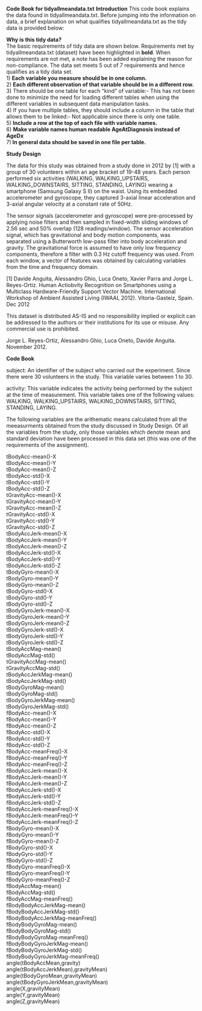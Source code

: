 <b>Code Book for tidyallmeandata.txt</b>
<b>Introduction</b>
This code book explains the data found in tidyallmeandata.txt. Before jumping into the information on data, a brief explanation on what qualifies tidyallmeandata.txt as the tidy data is provided below:  

<b> Why is this tidy data?</b>  
The basic requirements of tidy data are shown below. Requirements met by tidyallmeandata.txt (dataset) have been highlighted in <b>bold</b>. When requirements are not met, a note has been added explaining the reason for non-compliance. The data set meets 5 out of 7 requirements and hence qualifies as a tidy data set.  
1) <b>Each variable you measure should be in one column. </b>    
2) <b>Each different observation of that variable should be in a different row.</b>  
3) There should be one table for each "kind" of variable:- This has not been done to minimize the need for loading different tables when using the different variables in subsequent data manipulation tasks.   
4) If you have multiple tables, they should include a column in the table that allows them to be linked:- Not applicable since there is only one table.  
5) <b>Include a row at the top of each file with variable names.</b>  
6) <b>Make variable names human readable AgeAtDiagnosis instead of AgeDx</b>  
7)<b> In general data should be saved in one file per table.</b>  

<b>Study Design</b>  

The data for this study was obtained from a study done in 2012 by [1] with a group of 30 volunteers within an age bracket of 19-48 years. Each person performed six activities (WALKING, WALKING_UPSTAIRS, WALKING_DOWNSTAIRS, SITTING, STANDING, LAYING) wearing a smartphone (Samsung Galaxy S II) on the waist. Using its embedded accelerometer and gyroscope, they captured 3-axial linear acceleration and 3-axial angular velocity at a constant rate of 50Hz. 

The sensor signals (accelerometer and gyroscope) were pre-processed by applying noise filters and then sampled in fixed-width sliding windows of 2.56 sec and 50% overlap (128 readings/window). The sensor acceleration signal, which has gravitational and body motion components, was separated using a Butterworth low-pass filter into body acceleration and gravity. The gravitational force is assumed to have only low frequency components, therefore a filter with 0.3 Hz cutoff frequency was used. From each window, a vector of features was obtained by calculating variables from the time and frequency domain. 


[1] Davide Anguita, Alessandro Ghio, Luca Oneto, Xavier Parra and Jorge L. Reyes-Ortiz. Human Actiobvity Recognition on Smartphones using a Multiclass Hardware-Friendly Support Vector Machine. International Workshop of Ambient Assisted Living (IWAAL 2012). Vitoria-Gasteiz, Spain. Dec 2012

This dataset is distributed AS-IS and no responsibility implied or explicit can be addressed to the authors or their institutions for its use or misuse. Any commercial use is prohibited.

Jorge L. Reyes-Ortiz, Alessandro Ghio, Luca Oneto, Davide Anguita. November 2012.  


<b>Code Book</b>  


subject:  An identifier of the subject who carried out the experiment. Since there were 30 volunteers in the study.  This variable varies between 1 to 30.  


activity: This variable indicates the activity being performed by the subject at the time of measurement.  This variable takes one of the following values: WALKING, WALKING_UPSTAIRS, WALKING_DOWNSTAIRS, SITTING, STANDING, LAYING.  


The following variables are the arithematic means calculated from all the meeasurments obtained from the study discussed in Study Design. Of all the variables from the study, only those variables which denote mean and standard deviation have been processed in this data set (this was one of the requirements of the assignment).  

tBodyAcc-mean()-X  
tBodyAcc-mean()-Y  
tBodyAcc-mean()-Z  
tBodyAcc-std()-X  
tBodyAcc-std()-Y  
tBodyAcc-std()-Z  
tGravityAcc-mean()-X  
tGravityAcc-mean()-Y  
tGravityAcc-mean()-Z  
tGravityAcc-std()-X  
tGravityAcc-std()-Y  
tGravityAcc-std()-Z  
tBodyAccJerk-mean()-X  
tBodyAccJerk-mean()-Y  
tBodyAccJerk-mean()-Z  
tBodyAccJerk-std()-X  
tBodyAccJerk-std()-Y  
tBodyAccJerk-std()-Z  
tBodyGyro-mean()-X  
tBodyGyro-mean()-Y  
tBodyGyro-mean()-Z  
tBodyGyro-std()-X  
tBodyGyro-std()-Y  
tBodyGyro-std()-Z  
tBodyGyroJerk-mean()-X  
tBodyGyroJerk-mean()-Y  
tBodyGyroJerk-mean()-Z  
tBodyGyroJerk-std()-X  
tBodyGyroJerk-std()-Y  
tBodyGyroJerk-std()-Z  
tBodyAccMag-mean()  
tBodyAccMag-std()  
tGravityAccMag-mean()  
tGravityAccMag-std()  
tBodyAccJerkMag-mean()  
tBodyAccJerkMag-std()  
tBodyGyroMag-mean()  
tBodyGyroMag-std()  
tBodyGyroJerkMag-mean()  
tBodyGyroJerkMag-std()  
fBodyAcc-mean()-X  
fBodyAcc-mean()-Y  
fBodyAcc-mean()-Z  
fBodyAcc-std()-X  
fBodyAcc-std()-Y  
fBodyAcc-std()-Z  
fBodyAcc-meanFreq()-X  
fBodyAcc-meanFreq()-Y  
fBodyAcc-meanFreq()-Z  
fBodyAccJerk-mean()-X  
fBodyAccJerk-mean()-Y  
fBodyAccJerk-mean()-Z  
fBodyAccJerk-std()-X  
fBodyAccJerk-std()-Y  
fBodyAccJerk-std()-Z  
fBodyAccJerk-meanFreq()-X  
fBodyAccJerk-meanFreq()-Y  
fBodyAccJerk-meanFreq()-Z  
fBodyGyro-mean()-X  
fBodyGyro-mean()-Y  
fBodyGyro-mean()-Z  
fBodyGyro-std()-X  
fBodyGyro-std()-Y  
fBodyGyro-std()-Z  
fBodyGyro-meanFreq()-X  
fBodyGyro-meanFreq()-Y  
fBodyGyro-meanFreq()-Z  
fBodyAccMag-mean()  
fBodyAccMag-std()  
fBodyAccMag-meanFreq()  
fBodyBodyAccJerkMag-mean()  
fBodyBodyAccJerkMag-std()  
fBodyBodyAccJerkMag-meanFreq()  
fBodyBodyGyroMag-mean()  
fBodyBodyGyroMag-std()  
fBodyBodyGyroMag-meanFreq()  
fBodyBodyGyroJerkMag-mean()  
fBodyBodyGyroJerkMag-std()  
fBodyBodyGyroJerkMag-meanFreq()  
angle(tBodyAccMean,gravity)  
angle(tBodyAccJerkMean),gravityMean)  
angle(tBodyGyroMean,gravityMean)  
angle(tBodyGyroJerkMean,gravityMean)  
angle(X,gravityMean)  
angle(Y,gravityMean)  
angle(Z,gravityMean)  




